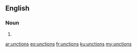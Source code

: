 ==English==

===Noun===
{{head|en|noun plural form}}

# {{plural of|unction|lang=en}}

[[ar:unctions]]
[[eo:unctions]]
[[fr:unctions]]
[[ku:unctions]]
[[my:unctions]]